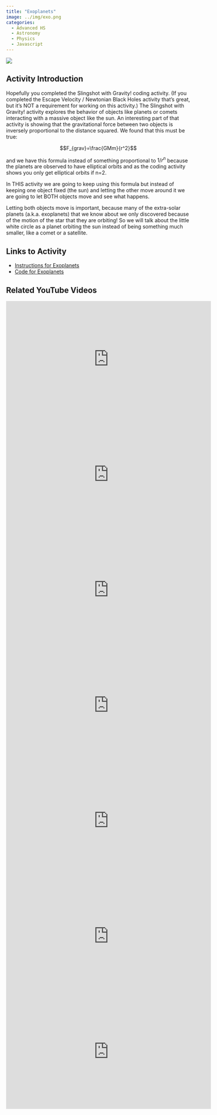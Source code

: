 ```yaml
---
title: "Exoplanets"
image: ../img/exo.png
categories:
  - Advanced HS
  - Astronomy
  - Physics
  - Javascript
---
```


![](../img/exo.png)

## Activity Introduction

Hopefully you completed the Slingshot with Gravity! coding activity. (If you completed the Escape Velocity / Newtonian Black Holes activity that's great, but it's NOT a requirement for working on this activity.) The Slingshot with Gravity! activity explores the behavior of objects like planets or comets interacting with a massive object like the sun. An interesting part of that activity is showing that the gravitational force between two objects is inversely proportional to the distance squared. We found that this must be true:

$$F_{grav}=\frac{GMm}{r^2}$$

and we have this formula instead of something proportional to $1/r^n$ because the planets are observed to have elliptical orbits and as the coding activity shows you only get elliptical orbits if n=2.

In THIS activity we are going to keep using this formula but instead of keeping one object fixed (the sun) and letting the other move around it we are going to let BOTH objects move and see what happens.

Letting both objects move is important, because many of the extra-solar planets (a.k.a. exoplanets) that we know about we only discovered because of the motion of the star that they are orbiting! So we will talk about the little white circle as a planet orbiting the sun instead of being something much smaller, like a comet or a satellite.

## Links to Activity
* [Instructions for Exoplanets](https://www.asc.ohio-state.edu/orban.14/stemcoding/exoplanet3/exoplanet.html)
* [Code for Exoplanets](https://editor.p5js.org/ChrisOrban/sketches/BQe7De3FQ)

## Related YouTube Videos

<iframe width="560" height="315" src="https://www.youtube.com/embed/pnimRnwm_9w?si=NQFvZkossG7-_sHZ" title="YouTube video player" frameborder="0" allow="accelerometer; autoplay; clipboard-write; encrypted-media; gyroscope; picture-in-picture; web-share" referrerpolicy="strict-origin-when-cross-origin" allowfullscreen></iframe>

<iframe width="560" height="315" src="https://www.youtube.com/embed/SJEJo7Hz3xY?si=kd5QVS8OTLoaYuMm" title="YouTube video player" frameborder="0" allow="accelerometer; autoplay; clipboard-write; encrypted-media; gyroscope; picture-in-picture; web-share" referrerpolicy="strict-origin-when-cross-origin" allowfullscreen></iframe>

<iframe width="560" height="315" src="https://www.youtube.com/embed/NklNnHcmcOE?si=TeAvYHnCFJqUGu0T" title="YouTube video player" frameborder="0" allow="accelerometer; autoplay; clipboard-write; encrypted-media; gyroscope; picture-in-picture; web-share" referrerpolicy="strict-origin-when-cross-origin" allowfullscreen></iframe>

<iframe width="560" height="315" src="https://www.youtube.com/embed/VfmNdFBzBtY?si=Spk76Q0ITUegvLzA" title="YouTube video player" frameborder="0" allow="accelerometer; autoplay; clipboard-write; encrypted-media; gyroscope; picture-in-picture; web-share" referrerpolicy="strict-origin-when-cross-origin" allowfullscreen></iframe>

<iframe width="560" height="315" src="https://www.youtube.com/embed/ifOyZ4ngowQ?si=col4KxGSeEUf77DX" title="YouTube video player" frameborder="0" allow="accelerometer; autoplay; clipboard-write; encrypted-media; gyroscope; picture-in-picture; web-share" referrerpolicy="strict-origin-when-cross-origin" allowfullscreen></iframe>

<iframe width="560" height="315" src="https://www.youtube.com/embed/CEkg2nvQULw?si=ds9eSqhZ0h9E9vQ-" title="YouTube video player" frameborder="0" allow="accelerometer; autoplay; clipboard-write; encrypted-media; gyroscope; picture-in-picture; web-share" referrerpolicy="strict-origin-when-cross-origin" allowfullscreen></iframe>

<iframe width="560" height="315" src="https://www.youtube.com/embed/UyyKx9TUKVs?si=PvdhTRl_ryGuF8AM" title="YouTube video player" frameborder="0" allow="accelerometer; autoplay; clipboard-write; encrypted-media; gyroscope; picture-in-picture; web-share" referrerpolicy="strict-origin-when-cross-origin" allowfullscreen></iframe>